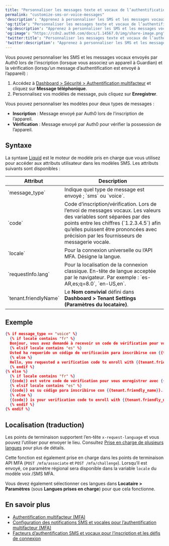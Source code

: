 ```yaml
---
title: "Personnaliser les messages texte et vocaux de l’authentification multifacteur (MFA)"
permalink: "customize-sms-or-voice-messages"
'description': "Apprenez à personnaliser les SMS et les messages vocaux envoyés par Auth0 lors de l’inscription et de la vérification."
'og:title': "Personnaliser les messages texte et vocaux de l’authentification multifacteur (MFA)"
'og:description': "Apprenez à personnaliser les SMS et les messages vocaux envoyés par Auth0 lors de l’inscription et de la vérification."
'og:image': "https://cdn2.auth0.com/docs/1.14567.0/img/share-image.png"
'twitter:title': "Personnaliser les messages texte et vocaux de l’authentification multifacteur (MFA)"
'twitter:description': "Apprenez à personnaliser les SMS et les messages vocaux envoyés par Auth0 lors de l’inscription et de la vérification."
---
```


Vous pouvez personnaliser les SMS et les messages vocaux envoyés par Auth0 lors de l’inscription (lorsque vous associez un appareil à Guardian) et la vérification (lorsqu’un message d’authentification est envoyé à l’appareil) :

1. Accédez à [Dashboard > Sécurité > Authentification multifacteur](https://manage.auth0.com/#/security/mfa) et cliquez sur **Message téléphonique**.
2. Personnalisez vos modèles de message, puis cliquez sur **Enregistrer**.

Vous pouvez personnaliser les modèles pour deux types de messages :

* **Inscription** : Message envoyé par Auth0 lors de l’inscription de l’appareil.
* **Vérification** : Message envoyé par Auth0 pour vérifier la possession de l’appareil.

## Syntaxe

La syntaxe [Liquid](https://github.com/Shopify/liquid/wiki/Liquid-for-Designers) est le moteur de modèle pris en charge que vous utilisez pour accéder aux attributs utilisateur dans les modèles SMS. Les attributs suivants sont disponibles :

<table class="table"><thead>
<tr>
<th>Attribut</th>
<th>Description</th>
</tr>
</thead>
<tbody>
<tr>
<td>`message_type`</td>
<td>Indique quel type de message est envoyé ; `sms` ou `voice`.</td>
</tr>
<tr>
<td>`code`</td>
<td>Code d’inscription/vérification. Lors de l’envoi de messages vocaux. Les valeurs des variables sont séparées par des points entre les chiffres (`1.2.3.4.5`) afin qu’elles puissent être prononcées avec précision par les fournisseurs de messagerie vocale.</td>
</tr>
<tr>
<td>`locale`</td>
<td>Pour la connexion universelle ou l’API MFA. Désigne la langue.</td>
</tr>
<tr>
<td>`requestInfo.lang`</td>
<td>Pour la localisation de la connexion classique. En-tête de langue acceptée par le navigateur. Par exemple : `es-AR,es;q=8.0`, `en-US,en`.</td>
</tr>
<tr>
<td>`tenant.friendlyName`</td>
<td>Le <strong>Nom convivial</strong> défini dans <strong>Dashboard &gt; Tenant Settings (Paramètres du locataire)</strong>.</td>
</tr>
</tbody>
</table>

## Exemple

```json lines
{% if message_type == "voice" %}
  {% if locale contains "fr" %}
  Bonjour, vous avez demandé à recevoir un code de vérification pour vous enregister avec {{tenant.friendly_name}}. Votre code est: {{pause}} {{code}}. Je répète, votre code est: {{pause}}{{code}}.
  {% elsif locale contains "es" %}
  Usted ha requerido un código de verificación para inscribirse con {{tenant.friendly_name}}. Su código es: {{pause}}{{code}}. Repito, su código es: {{pause}}{{code}}.
  {% else %}
  Hello, you requested a verification code to enroll with {{tenant.friendly_name}}. Your code is: {{pause}}{{code}}. I repeat, your code is: {{pause}}{{code}}.
  {% endif %}
{% else %}
  {% if locale contains "fr" %}
  {{code}} est votre code de vérification pour vous enregistrer avec {{tenant.friendly_name}}.
  {% elsif locale contains "es" %}
  {{code}} es su código para inscribirse con {{tenant.friendly_name}}.
  {% else %}
  {{code}} is your verification code to enroll with {{tenant.friendly_name}}.
  {% endif %}
{% endif %}
```

## Localisation (traduction)

Les points de terminaison supportent l’en-tête `x-request-language` et vous pouvez l’utiliser pour envoyer le lieu. Consultez [Prise en charge de plusieurs langues](/docs/fr-ca/connections/passwordless/guides/sms-otp#multi-language-support) pour plus de détails.

Cette fonction est également prise en charge dans les points de terminaison API <Tooltip href="/docs/fr-ca/glossary?term=multifactor-authentication" tip="Authentification multifacteur (MFA)
Processus d’authentification de l’utilisateur qui utilise un facteur en plus du nom d’utilisateur et du mot de passe, tel qu’un code par SMS." cta="Voir le glossaire">MFA</Tooltip> (`POST /mfa/associate` et `POST /mfa/challenge`). Lorsqu’il est envoyé, ce paramètre régional sera disponible dans la variable `locale` du modèle voix /SMS MFA.

Vous devez également sélectionner ces langues dans **Locataire > Paramètres** (sous **Langues prises en charge**) pour que cela fonctionne.

## En savoir plus

* [Authentification multifacteur (MFA)](/docs/fr-ca/secure/multi-factor-authentication)
* [Configuration des notifications SMS et vocales pour l’authentification multifacteur (MFA)](/docs/fr-ca/secure/multi-factor-authentication/multi-factor-authentication-factors/configure-sms-voice-notifications-mfa)
* [Facteurs d’authentification SMS et vocaux pour l’inscription et les défis de connexion](/docs/fr-ca/secure/multi-factor-authentication/authenticate-using-ropg-flow-with-mfa/enroll-challenge-sms-voice-authenticators)
